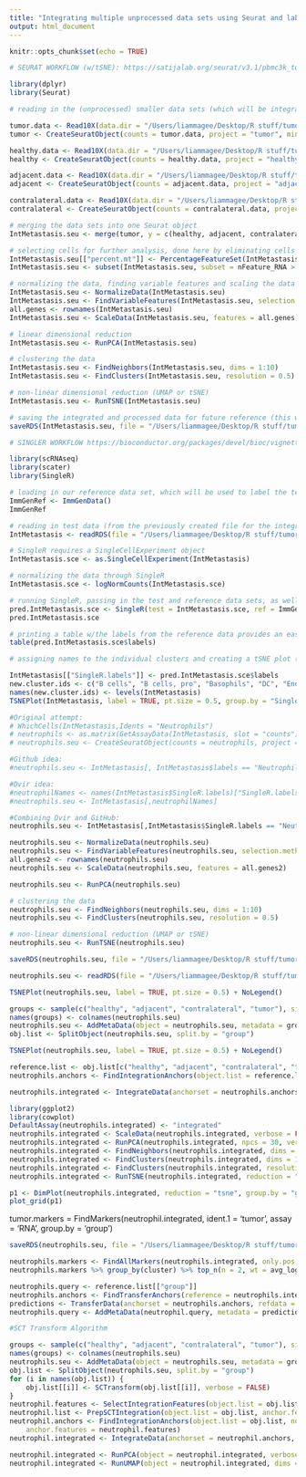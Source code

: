 ```yaml
---
title: "Integrating multiple unprocessed data sets using Seurat and labeling with SingleR"
output: html_document
---
```


```r
knitr::opts_chunk$set(echo = TRUE)
```



```r
# SEURAT WORKFLOW (w/tSNE): https://satijalab.org/seurat/v3.1/pbmc3k_tutorial.html

library(dplyr)
library(Seurat)
```

```r
# reading in the (unprocessed) smaller data sets (which will be integrated later) as dgCMatrix objects using the Read10X function, then converting the data sets into Seurat objects so that they can be manipulated according to the Seurat workflow

tumor.data <- Read10X(data.dir = "/Users/liammagee/Desktop/R stuff/tumorSet/1374-tumor/filtered_feature_bc_matrix")
tumor <- CreateSeuratObject(counts = tumor.data, project = "tumor", min.cells = 3, min.features = 200)

healthy.data <- Read10X(data.dir = "/Users/liammagee/Desktop/R stuff/tumorSet/1336-healthy/filtered_feature_bc_matrix")
healthy <- CreateSeuratObject(counts = healthy.data, project = "healthy", min.cells = 3, min.features = 200)

adjacent.data <- Read10X(data.dir = "/Users/liammagee/Desktop/R stuff/tumorSet/1374-adjacent/filtered_feature_bc_matrix")
adjacent <- CreateSeuratObject(counts = adjacent.data, project = "adjacent", min.cells = 3, min.features = 200) 

contralateral.data <- Read10X(data.dir = "/Users/liammagee/Desktop/R stuff/tumorSet/1374-contralateral/filtered_feature_bc_matrix")
contralateral <- CreateSeuratObject(counts = contralateral.data, project = "contralateral", min.cells = 3, min.features = 200) 

# merging the data sets into one Seurat object
IntMetastasis.seu <- merge(tumor, y = c(healthy, adjacent, contralateral), add.cell.ids = c("tumor", "healthy", "adjacent", "contralateral"))
```

```r
# selecting cells for further analysis, done here by eliminating cells with too high or too low RNA feature reads, or with mtDNA contamination
IntMetastasis.seu[["percent.mt"]] <- PercentageFeatureSet(IntMetastasis.seu, pattern = "^MT-")
IntMetastasis.seu <- subset(IntMetastasis.seu, subset = nFeature_RNA > 200 & nFeature_RNA < 2500 & percent.mt < 5)
```

```r
# normalizing the data, finding variable features and scaling the data
IntMetastasis.seu <- NormalizeData(IntMetastasis.seu)
IntMetastasis.seu <- FindVariableFeatures(IntMetastasis.seu, selection.method = "vst", nfeatures = 2000)
all.genes <- rownames(IntMetastasis.seu)
IntMetastasis.seu <- ScaleData(IntMetastasis.seu, features = all.genes)
```

```r
# linear dimensional reduction
IntMetastasis.seu <- RunPCA(IntMetastasis.seu)

# clustering the data
IntMetastasis.seu <- FindNeighbors(IntMetastasis.seu, dims = 1:10)
IntMetastasis.seu <- FindClusters(IntMetastasis.seu, resolution = 0.5)

# non-linear dimensional reduction (UMAP or tSNE)
IntMetastasis.seu <- RunTSNE(IntMetastasis.seu)
```

```r
# saving the integrated and processed data for future reference (this way, the computationally intensive above code only needs to be run once unless it needs to be altered)
saveRDS(IntMetastasis.seu, file = "/Users/liammagee/Desktop/R stuff/tumorSet/IntMetastasis.rds")
```

```r
# SINGLER WORKFLOW https://bioconductor.org/packages/devel/bioc/vignettes/SingleR/inst/doc/SingleR.html

library(scRNAseq)
library(scater)
library(SingleR)
```


```r
# loading in our reference data set, which will be used to label the test data set (the merged object created earlier)
ImmGenRef <- ImmGenData()
ImmGenRef
```
```r
# reading in test data (from the previously created file for the integrated data)
IntMetastasis <- readRDS(file = "/Users/liammagee/Desktop/R stuff/tumorSet/IntMetastasis.rds")

# SingleR requires a SingleCellExperiment object
IntMetastasis.sce <- as.SingleCellExperiment(IntMetastasis)

# normalizing the data through SingleR
IntMetastasis.sce <- logNormCounts(IntMetastasis.sce)
```


```r
# running SingleR, passing in the test and reference data sets, as well as the labels from the reference data
pred.IntMetastasis.sce <- SingleR(test = IntMetastasis.sce, ref = ImmGenRef, labels = ImmGenRef$label.main)
pred.IntMetastasis.sce
```
```r
# printing a table w/the labels from the reference data provides an easy way of verifying the data's accuracy
table(pred.IntMetastasis.sce$labels)
```
```r
# assigning names to the individual clusters and creating a tSNE plot (note: this process must first be done without labeling the clusters, in order to see what the cluster names are. the cluster names from this initial run are then added in to all future runs.)

IntMetastasis[["SingleR.labels"]] <- pred.IntMetastasis.sce$labels
new.cluster.ids <- c("B cells", "B cells, pro", "Basophils", "DC", "Endothelial cells", "Eosinophils",  "Epithelial cells", "Fibroblasts", "ILC", "Macrophages", "Mast cells", "Microglia", "Monocytes", "Neutrophils", "NK cells", "NKT", "Stem cells", "Stromal cells", "T cells", "Tgd")
names(new.cluster.ids) <- levels(IntMetastasis)
TSNEPlot(IntMetastasis, label = TRUE, pt.size = 0.5, group.by = "SingleR.labels") + NoLegend()
```
```r
#Original attempt:
# WhichCells(IntMetastasis,Idents = "Neutrophils")
# neutrophils <- as.matrix(GetAssayData(IntMetastasis, slot = "counts")[, WhichCells(IntMetastasis, Idents = "Neutrophils")])
# neutrophils.seu <- CreateSeuratObject(counts = neutrophils, project = "justNeutros", min.cells = 3, min.features = 200)

#Github idea:
#neutrophils.seu <- IntMetastasis[, IntMetastasis$labels == "Neutrophils"]

#Dvir idea:
#neutrophilNames <- names(IntMetastasis$SingleR.labels)["SingleR.labels" %in% c('Neutrophils')]
#neutrophils.seu <- IntMetastasis[,neutrophilNames]

#Combining Dvir and GitHub:
neutrophils.seu <- IntMetastasis[,IntMetastasis$SingleR.labels == "Neutrophils"]
```
```r
neutrophils.seu <- NormalizeData(neutrophils.seu)
neutrophils.seu <- FindVariableFeatures(neutrophils.seu, selection.method = "vst", nfeatures = 2000)
all.genes2 <- rownames(neutrophils.seu)
neutrophils.seu <- ScaleData(neutrophils.seu, features = all.genes2)

neutrophils.seu <- RunPCA(neutrophils.seu)

# clustering the data
neutrophils.seu <- FindNeighbors(neutrophils.seu, dims = 1:10)
neutrophils.seu <- FindClusters(neutrophils.seu, resolution = 0.5)

# non-linear dimensional reduction (UMAP or tSNE)
neutrophils.seu <- RunTSNE(neutrophils.seu)

```
```r
saveRDS(neutrophils.seu, file = "/Users/liammagee/Desktop/R stuff/tumorSet/Neutrophils.rds")

```
```r
neutrophils.seu <- readRDS(file = "/Users/liammagee/Desktop/R stuff/tumorSet/Neutrophils.rds")
```
```r
TSNEPlot(neutrophils.seu, label = TRUE, pt.size = 0.5) + NoLegend()
```

```r
groups <- sample(c("healthy", "adjacent", "contralateral", "tumor"), size = 25633, replace = TRUE)
names(groups) <- colnames(neutrophils.seu)
neutrophils.seu <- AddMetaData(object = neutrophils.seu, metadata = groups, col.name = "group")
obj.list <- SplitObject(neutrophils.seu, split.by = "group")
```
```r
TSNEPlot(neutrophils.seu, label = TRUE, pt.size = 0.5) + NoLegend()
```

```r
reference.list <- obj.list[c("healthy", "adjacent", "contralateral", "tumor")]
neutrophils.anchors <- FindIntegrationAnchors(object.list = reference.list, dims = 1:10)
```
```r
neutrophils.integrated <- IntegrateData(anchorset = neutrophils.anchors, dims = 1:10)
```
```r
library(ggplot2)
library(cowplot)
DefaultAssay(neutrophils.integrated) <- "integrated"
neutrophils.integrated <- ScaleData(neutrophils.integrated, verbose = FALSE)
neutrophils.integrated <- RunPCA(neutrophils.integrated, npcs = 30, verbose = FALSE)
neutrophils.integrated <- FindNeighbors(neutrophils.integrated, dims = 1:10)
neutrophils.integrated <- FindClusters(neutrophils.integrated, dims = 1:10)
neutrophils.integrated <- FindClusters(neutrophils.integrated, resolution = 0.5)
neutrophils.integrated <- RunTSNE(neutrophils.integrated, reduction = "pca", dims = 1:30)
```


```r
p1 <- DimPlot(neutrophils.integrated, reduction = "tsne", group.by = "group")
plot_grid(p1)
```
tumor.markers = FindMarkers(neutrophil.integrated, ident.1 = 'tumor', assay = 'RNA', group.by = 'group')


```r
saveRDS(neutrophils.seu, file = "/Users/liammagee/Desktop/R stuff/tumorSet/Neutrophils.rds")
```

```r
neutrophils.markers <- FindAllMarkers(neutrophils.integrated, only.pos = TRUE, min.pct = 0.25, logfc.threshold = 0.25)
neutrophils.markers %>% group_by(cluster) %>% top_n(n = 2, wt = avg_logFC)
```
```r
neutrophils.query <- reference.list[["group"]]
neutrophils.anchors <- FindTransferAnchors(reference = neutrophils.integrated, query = neutrophils.integrated$group, dims = 1:30)
predictions <- TransferData(anchorset = neutrophils.anchors, refdata = neutrophils.integrated$group, dims = 1:30)
neutrophils.query <- AddMetaData(neutrophil.query, metadata = predictions)
```
```r
#SCT Transform Algorithm 

groups <- sample(c("healthy", "adjacent", "contralateral", "tumor"), size = 25633, replace = TRUE)
names(groups) <- colnames(neutrophils.seu)
neutrophils.seu <- AddMetaData(object = neutrophils.seu, metadata = groups, col.name = "group")
obj.list <- SplitObject(neutrophils.seu, split.by = "group")
for (i in names(obj.list)) {
    obj.list[[i]] <- SCTransform(obj.list[[i]], verbose = FALSE)
}
neutrophil.features <- SelectIntegrationFeatures(object.list = obj.list, nfeatures = 3000)
neutrophil.list <- PrepSCTIntegration(object.list = obj.list, anchor.features = neutrophil.features)
neutrophil.anchors <- FindIntegrationAnchors(object.list = obj.list, normalization.method = "SCT", 
    anchor.features = neutrophil.features)
neutrophil.integrated <- IntegrateData(anchorset = neutrophil.anchors, normalization.method = "SCT")

neutrophil.integrated <- RunPCA(object = neutrophil.integrated, verbose = FALSE)
neutrophil.integrated <- RunUMAP(object = neutrophil.integrated, dims = 1:30)
```




